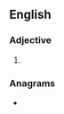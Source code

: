 ==English==

===Adjective===
{{head|en|adjective superlative form}}

# {{en-superlative of|bronzy}}

===Anagrams===
* {{anagrams|en|a=beinorstz|bronzites}}
